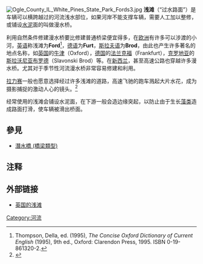 {{otheruse|other=砂礫沉積地形|沙洲}}

{{河流系列模板}}

[[File:Ogle_County_IL_White_Pines_State_Park_Fords3.jpg|right]]
'''浅滩'''（“过水路面”）是车辆可以横跨越过的河流浅水部位，如果河岸不能支撑车辆，需要人工加以整修，或铺设[[水泥|水泥]]面的叫做漫水桥。

利用自然条件修建漫水桥要比修建普通桥梁便宜得多，在[[欧洲|欧洲]]有许多可以涉渡的小河，[[英语|英语]]称浅滩为'''Ford'''<ref>Thompson, Della, ed. (1995), ''The Concise Oxford Dictionary of Current English'' (1995), 9th ed., Oxford: Clarendon Press, 1995. ISBN 0-19-861320-2.</ref>，[[德语|德语]]为'''Furt'''，[[斯拉夫语|斯拉夫语]]为'''Brod'''，由此也产生许多著名的地点名称，如[[英国|英国]]的[[牛津|牛津]]（Oxford），[[德国|德国]]的[[法兰克福|法兰克福]]（Frankfurt），[[克罗地亚|克罗地亚]]的[[斯拉沃尼亚布罗德|斯拉沃尼亚布罗德]]（Slavonski Brod）等。在[[新西兰|新西兰]]，甚至高速公路也穿越许多漫水桥。尤其对于季节性河流漫水桥非常容易修建和利用。

[[拉力赛|拉力赛]]一般也愿意选择经过许多浅滩的道路，高速飞驰的跑车溅起大片水花，成为摄影捕捉的激动人心的镜头。<ref>{{cite web|url=http://www.wetroads.co.uk|title=wetroads.co.uk|accessdate=2010-06-25|archive-date=2019-11-30|archive-url=https://web.archive.org/web/20191130032759/http://www.wetroads.co.uk/|dead-url=no}}</ref>

经常使用的浅滩会铺设水泥面，在下游一般会造边缘突起，以防止由于生长[[藻类|藻类]]造成路面打滑，使车辆被滑出桥面。

==參見==
* [[潛水橋_(橋梁類型)|潛水橋 (橋梁類型)]]

==注释==
<references/>

==外部链接==
{{Commons category|Fords}}
*[http://www.wetroads.co.uk/ 英国的浅滩] {{Wayback|url=http://www.wetroads.co.uk/ |date=20191130032759 }}

{{街道與巷道}}
{{DEFAULTSORT:Ford (Crossing)}}
[[Category:河流|Category:河流]]